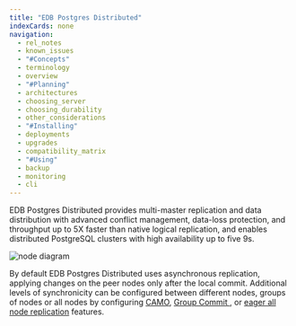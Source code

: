 ```yaml
---
title: "EDB Postgres Distributed"
indexCards: none
navigation:
  - rel_notes
  - known_issues
  - "#Concepts"
  - terminology
  - overview
  - "#Planning"
  - architectures
  - choosing_server
  - choosing_durability
  - other_considerations
  - "#Installing"
  - deployments
  - upgrades
  - compatibility_matrix
  - "#Using"
  - backup
  - monitoring
  - cli
---
```



EDB Postgres Distributed provides multi-master replication and data distribution with advanced conflict management, data-loss protection, and throughput up to 5X faster than native logical replication, and enables distributed PostgreSQL clusters with high availability up to five 9s.

![node diagram](images/nodes.png)

By default EDB Postgres Distributed uses asynchronous replication, applying changes on
the peer nodes only after the local commit. Additional levels of synchronicity can
be configured between different nodes, groups of nodes or all nodes by configuring
[CAMO](/pgd/latest/bdr/camo), [Group Commit ](/pgd/latest/bdr/group-commit), or
[eager all node replication](/pgd/latest/bdr/eager) features.
